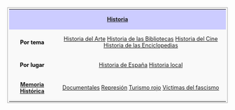 <center>
<table width=100% align=center style="border: 1px solid #aaa; background-color: #f9f9f9; color: black; margin: 10px 0px 10px 0px; padding: 0.2em; font-size: 90%;">
<tr><th colspan=2 align=center style="font-weight: normal;background-color: #ccccff;">'''[[{{:rootpath}}/historia/historia|Historia]]'''</th></tr>
<tr>
<td align=center>'''Por tema'''</td>
<td align=center>[[{{:rootpath}}/historia/historia-del-arte|Historia del Arte]]{{o}} [[{{:rootpath}}/historia/historia-de-las-bibliotecas|Historia de las Bibliotecas]]{{o}} [[{{:rootpath}}/historia/historia-del-cine|Historia del Cine]]{{o}} [[{{:rootpath}}/historia/historia-de-las-enciclopedias|Historia de las Enciclopedias]]</td>
</tr>
<tr>
<td align=center>'''Por lugar'''</td>
<td align=center>[[{{:rootpath}}/historia/historia-de-espana|Historia de España]]{{o}} [[{{:rootpath}}/el-puerto/index|Historia local]]</td>
</tr>
<tr>
<td align=center>'''[[{{:rootpath}}/historia/memoria-historica|Memoria Histórica]]'''</td>
<td align=center>[[{{:rootpath}}/historia/documentales-memoria-historica|Documentales]]{{o}} [[{{:rootpath}}/historia/represion|Represión]]{{o}} [[{{:rootpath}}/viajes/turismo-rojo|Turismo rojo]]{{o}} [[Víctimas del fascismo]]</td>
</tr>
</table>
</center>

